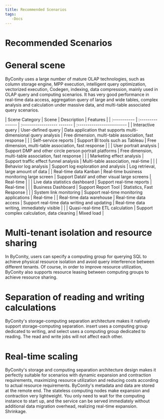 ```yaml
---
title: Recommended Scenarios
tags:
   -Docs
---
```


# Recommended Scenarios

# General scene

ByConity uses a large number of mature OLAP technologies, such as column storage engine, MPP execution, intelligent query optimization, vectorized execution, Codegen, indexing, data compression, mainly used in OLAP query and computing scenarios. It has very good performance in real-time data access, aggregation query of large and wide tables, complex analysis and calculation under massive data, and multi-table associated query scenarios.

| Scene Category | Scene | Description | Features |
| :----------- | :--------------- | :------------------ ------- | :------------------------- |
| Interactive query | User-defined query | Data application that supports multi-dimensional query analysis | Free dimension, multi-table association, fast response |
| | Self-service reports | Support BI tools such as Tableau | Free dimension, multi-table association, fast response |
| | User portrait analysis | Support DMP and other circle person portrait platforms | Free dimension, multi-table association, fast response |
| | Marketing effect analysis | Support traffic effect funnel analysis | Multi-table association, real-time |
| | Behavior log analysis | Support log exploration and analysis | Log retrieval, large amount of data |
| Real-time data Kanban | Real-time business monitoring large screen | Support DataV and other visual large screens | Real-time |
| | Live data statistics dashboard | Support real-time reports | Real-time |
| | Business Dashboard | Support Report Tool | Statistics, Fast Response |
| | System link monitoring | Support real-time monitoring applications | Real-time |
| Real-time data warehouse | Real-time data access | Support real-time data writing and updating | Real-time data writing, immediately visible |
| | Quasi-real-time ETL calculation | Support complex calculation, data cleaning | Mixed load |

# Multi-tenant isolation and resource sharing

In ByConity, users can specify a computing group for querying SQL to achieve physical resource isolation and avoid query interference between different tenants. Of course, in order to improve resource utilization, ByConity also supports resource leasing between computing groups to achieve resource sharing.

# Separation of reading and writing calculations

ByConity's storage-computing separation architecture makes it natively support storage-computing separation. insert uses a computing group dedicated to writing, and select uses a computing group dedicated to reading. The read and write jobs will not affect each other.

# Real-time scaling

ByConity's storage and computing separation architecture design makes it perfectly suitable for scenarios with dynamic expansion and contraction requirements, maximizing resource utilization and reducing costs according to actual resource requirements. ByConity's metadata and data are stored at the remote end. The stateless computing nodes make expansion and contraction very lightweight. You only need to wait for the computing instance to start up, and the service can be served immediately without additional data migration overhead, realizing real-time expansion. Shrinkage.
